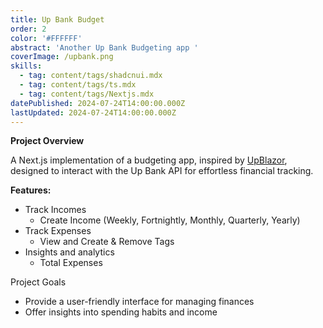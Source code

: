 ```yaml
---
title: Up Bank Budget
order: 2
color: '#FFFFFF'
abstract: 'Another Up Bank Budgeting app '
coverImage: /upbank.png
skills:
  - tag: content/tags/shadcnui.mdx
  - tag: content/tags/ts.mdx
  - tag: content/tags/Nextjs.mdx
datePublished: 2024-07-24T14:00:00.000Z
lastUpdated: 2024-07-24T14:00:00.000Z
---
```


**Project Overview**

A Next.js implementation of a budgeting app, inspired by [UpBlazor](https://upblazor.com/), designed to interact with the Up Bank API for effortless financial tracking.

**Features:**

* Track Incomes
  * Create Income (Weekly, Fortnightly, Monthly, Quarterly, Yearly)
* Track Expenses
  * View and Create & Remove Tags
* Insights and analytics
  * Total Expenses

Project Goals

* Provide a user-friendly interface for managing finances
* Offer insights into spending habits and income
